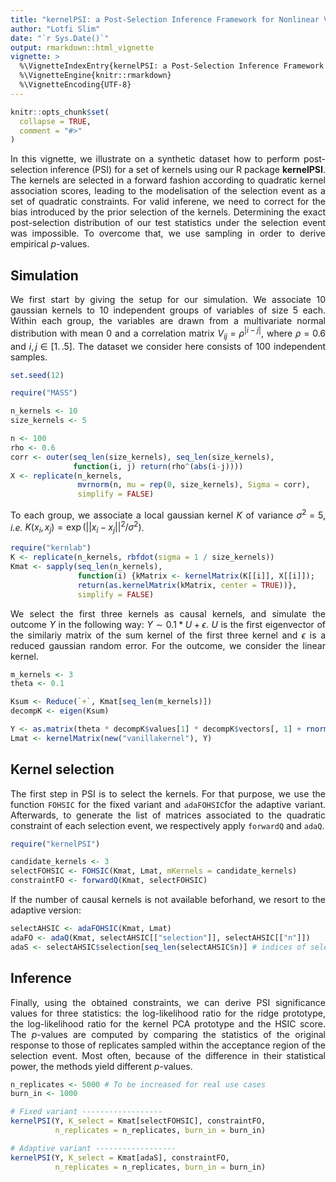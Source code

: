 ```yaml
---
title: "kernelPSI: a Post-Selection Inference Framework for Nonlinear Variable Selection"
author: "Lotfi Slim"
date: "`r Sys.Date()`"
output: rmarkdown::html_vignette
vignette: >
  %\VignetteIndexEntry{kernelPSI: a Post-Selection Inference Framework for Nonlinear Variable Selection}
  %\VignetteEngine{knitr::rmarkdown}
  %\VignetteEncoding{UTF-8}
---
```


```r
knitr::opts_chunk$set(
  collapse = TRUE,
  comment = "#>"
)
```

<style>
body {
text-align: justify}
</style>

In this vignette, we illustrate on a synthetic dataset how to perform post-selection inference (PSI) for a set of kernels using our R package **kernelPSI**. The kernels are selected in a forward fashion according to quadratic kernel association scores, leading to the modelisation of the selection event as a set of quadratic constraints. For valid inferene, we need to correct for the bias introduced by the prior selection of the kernels. Determining the exact post-selection distribution of our test statistics under the selection event was impossible. To overcome that, we use sampling in order to derive empirical $p$-values. 

## Simulation

We first start by giving the setup for our simulation. We associate $10$ gaussian kernels to $10$ independent groups of variables of size $5$ each. Within each group, the variables are drawn from a multivariate normal distribution with mean $0$ and a correlation matrix $V_{ij} = \rho^{\lvert i-j\rvert}$, where $\rho = 0.6$ and $i,j\in[1\mathrel{{.}\,{.}} 5]$. The dataset we consider here consists of $100$ independent samples. 

```r
set.seed(12)
```

```r
require("MASS")

n_kernels <- 10
size_kernels <- 5

n <- 100
rho <- 0.6
corr <- outer(seq_len(size_kernels), seq_len(size_kernels),
              function(i, j) return(rho^(abs(i-j))))
X <- replicate(n_kernels,
               mvrnorm(n, mu = rep(0, size_kernels), Sigma = corr),
               simplify = FALSE)
```

To each group, we associate a local gaussian kernel $K$ of variance $\sigma^2 = 5$, *i.e.* $K(x_i, x_j) = \exp(\lvert\lvert x_i-x_j\rvert\rvert^2/\sigma^2)$.  
```r
require("kernlab")
K <- replicate(n_kernels, rbfdot(sigma = 1 / size_kernels))
Kmat <- sapply(seq_len(n_kernels),
               function(i) {kMatrix <- kernelMatrix(K[[i]], X[[i]]); 
               return(as.kernelMatrix(kMatrix, center = TRUE))},
               simplify = FALSE)
```

We select the first three kernels as causal kernels, and simulate the outcome $Y$ in the following way: $Y\sim 0.1 * U + \epsilon$. $U$ is the first eigenvector of the similariy matrix of the sum kernel of the first three kernel and $\epsilon$ is a reduced gaussian random error. For the outcome, we consider the linear kernel.   
```r
m_kernels <- 3
theta <- 0.1

Ksum <- Reduce(`+`, Kmat[seq_len(m_kernels)])
decompK <- eigen(Ksum)

Y <- as.matrix(theta * decompK$values[1] * decompK$vectors[, 1] + rnorm(n), ncol = 1)
Lmat <- kernelMatrix(new("vanillakernel"), Y)
```

## Kernel selection
The first step in PSI is to select the kernels. For that purpose, we use the function `FOHSIC` for the fixed variant and `adaFOHSIC`for the adaptive variant. Afterwards, to generate the list of matrices associated to the quadratic constraint of each selection event, we respectively apply `forwardQ` and `adaQ`.  
```r
require("kernelPSI")

candidate_kernels <- 3
selectFOHSIC <- FOHSIC(Kmat, Lmat, mKernels = candidate_kernels)
constraintFO <- forwardQ(Kmat, selectFOHSIC)
```
If the number of causal kernels is not available beforhand, we resort to the adaptive version:  
```r
selectAHSIC <- adaFOHSIC(Kmat, Lmat)
adaFO <- adaQ(Kmat, selectAHSIC[["selection"]], selectAHSIC[["n"]])
adaS <- selectAHSIC$selection[seq_len(selectAHSIC$n)] # indices of selected kernels
```

## Inference
Finally, using the obtained constraints, we can derive PSI significance values for three statistics: the log-likelihood ratio for the ridge prototype, the log-likelihood ratio for the kernel PCA prototype and the HSIC score. The $p$-values are computed by comparing the statistics of the original response to those of replicates sampled within the acceptance region of the selection event. Most often, because of the difference in their statistical power, the methods yield different $p$-values. 

```r
n_replicates <- 5000 # To be increased for real use cases
burn_in <- 1000

# Fixed variant ------------------
kernelPSI(Y, K_select = Kmat[selectFOHSIC], constraintFO, 
          n_replicates = n_replicates, burn_in = burn_in)

# Adaptive variant ------------------
kernelPSI(Y, K_select = Kmat[adaS], constraintFO, 
          n_replicates = n_replicates, burn_in = burn_in)
```

